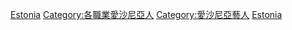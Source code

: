 [[Category:各國演員|Estonia]]
[[Category:各職業愛沙尼亞人|Category:各職業愛沙尼亞人]]
[[Category:愛沙尼亞藝人|Category:愛沙尼亞藝人]]
[[Category:歐洲演員|Estonia]]
